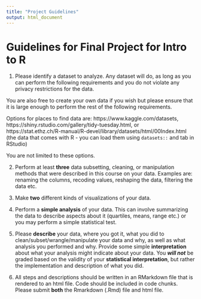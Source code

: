 ```yaml
---
title: "Project Guidelines"
output: html_document
---
```


# Guidelines for Final Project for Intro to R

1) Please identify a dataset to analyze. Any dataset will do, as long as you can perform the following requirements and you do not violate any privacy restrictions for the data. 

You are also free to create your own data if you wish but please ensure that it is large enough to perform the rest of the following requirements.

Options for places to find data are: https://www.kaggle.com/datasets, https://shiny.rstudio.com/gallery/tidy-tuesday.html, or https://stat.ethz.ch/R-manual/R-devel/library/datasets/html/00Index.html (the data that comes with R - you can load them using `datasets::` and tab in RStudio)

You are not limited to these options.

2) Perform at least **three** data subsetting, cleaning, or manipulation methods that were described in this course on your data. Examples are: renaming the columns, recoding values, reshaping the data, filtering the data etc.

3) Make **two** different kinds of visualizations of your data.

4) Perform a **simple analysis** of your data. This can involve summarizing the data to describe aspects about it (quartiles, means, range etc.) or you may perform a simple statistical test.

5) Please **describe** your data, where you got it, what you did to clean/subset/wrangle/manipulate your data and why, as well as what analysis you performed and why. Provide some simple **interpretation** about what your analysis might indicate about your data. You ***will not*** be graded based on the validity of your **statistical interpretation**, but rather the implementation and description of what you did. 

6) All steps and descriptions should be written in an RMarkdown file that is rendered to an html file. Code should be included in code chunks. Please submit **both** the Rmarkdown (.Rmd) file and html file. 
